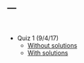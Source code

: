 ---
---

<br>

* Quiz 1 (9/4/17)
    + [Without solutions](quiz1.pdf)
    + [With solutions](quiz1soln.pdf)

